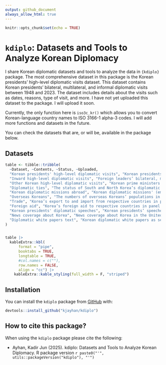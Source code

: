 ```yaml
---
output: github_document
always_allow_html: true
---
```


```r
knitr::opts_chunk$set(echo = TRUE)
```

# `kdiplo`: Datasets and Tools to Analyze Korean Diplomacy

<!-- badges: start -->

<!-- ## Downloads - GitHub (All Releases)
[![Github All Releases](https://img.shields.io/github/downloads/kjayhan/kdiplo/total)]()  

## Hits
[![HitCount](https://img.shields.io/jsdelivr/gh/hm/kjayhan/kdiplo)]()
[![R-CMD-check](https://github.com/kjayhan/kdiplo/actions/workflows/R-CMD-check.yaml/badge.svg)](https://github.com/kjayhan/kdiplo/actions/workflows/R-CMD-check.yaml) -->
<!-- badges: end -->

I share Korean diplomatic datasets and tools to analyze the data in `{kdiplo}` package. The most comprehensive dataset in this package is the Korean presidents' high-level diplomatic visits dataset. This dataset contains Korean presidents' bilateral, multilateral, and informal diplomatic visits between 1948 and 2023. The dataset includes details about the visits such as dates, reasons, type of visit, and more. I have not yet uploaded this dataset to the package. I will upload it soon.

Currently, the only function here is `iso3c_kr()` which allows you to convert Korean-language country names to ISO 3166-1 alpha-3 codes. I will add more functions and datasets in the future.

You can check the datasets that are, or will be, available in the package below.


## Datasets

```r

table <- tibble::tribble(
  ~Dataset, ~Contents, ~Status, ~Uploaded,
  "Korean presidents' high-level diplomatic visits", "Korean presidents' bilateral, multilateral, and informal diplomatic visits between 1948 and 2023, details about the visits including dates, reasons, type of visit etc.", "Complete", "Coming soon",
  "Inward high-level diplomatic visits", "Foreign leaders’ bilateral, multilateral, and informal diplomatic visits to Korea between 2000 and 2023, details about the visits including dates, the visitor's office and status at home etc.", "Complete", "Coming soon",
  "Other Korean high-level diplomatic visits", "Korean prime ministers and foreign ministers' bilateral, multilateral, and informal diplomatic visits between 2000 and 2023", "Complete", "Coming soon",
  "Diplomatic ties", "The status of South and North Korea’s diplomatic ties with other countries in panel data format", "Complete", "Uploaded",
  "Korean diplomatic missions abroad", "Korean diplomatic missions' (embassies and consulates) geolocations", "Complete", "Coming soon",
  "Overseas Koreans", "The numbers of overseas Koreans’ populations in other countries in panel data format", "Complete", "Coming soon",
  "Trade", "Korea’s export to and import from respective countries in panel data format", "Complete", "Uploaded",
  "Foreign aid", "Korea’s foreign aid to respective countries in panel data format", "Complete", "Coming soon",
  "Korean presidents' diplomatic speeches", "Korean presidents’ speeches in diplomatic meetings in original language of the speech, official translations (if there is any), and make AI translation options based on user inquiry", "Pending funding", "Unavailable",
  "News coverage about Korea", "News coverage about Korea in the United States before, during, and after diplomatic visits", "Pending funding", "Unavailable",
  "Diplomatic white papers text", "Korean diplomatic white papers as searchable text corpus", "Pending funding", "Unavailable"
)


table |> 
  kableExtra::kbl(
      format = "pipe",
      booktabs = TRUE,
      longtable = TRUE,
      #col.names = c(""),
      row.names = FALSE,
      align = "cc") |>
    kableExtra::kable_styling(full_width = F, "striped") 
```


## Installation

You can install the `kdiplo` package from [GitHub](https://github.com/) with:

``` r
devtools::install_github("kjayhan/kdiplo")
```

## How to cite this package?

When using the `kdiplo` package please cite the following:

-   Ayhan, Kadir Jun (2025). kdiplo: Datasets and Tools to Analyze Korean Diplomacy. R package version `r paste0("'", utils::packageVersion("kdiplo"), "'")`

